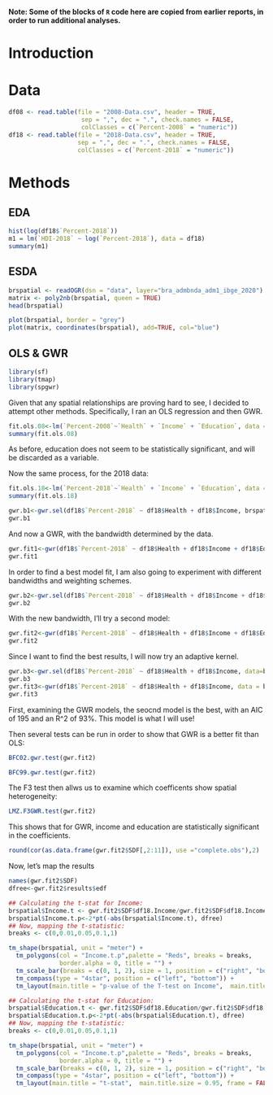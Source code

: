 **Note: Some of the blocks of `R` code here are copied from earlier reports, in order to run additional analyses.**

# Introduction

# Data

```r
df08 <- read.table(file = "2008-Data.csv", header = TRUE,
                    sep = ",", dec = ".", check.names = FALSE,
                    colClasses = c(`Percent-2008` = "numeric"))
df18 <- read.table(file = "2018-Data.csv", header = TRUE,
                   sep = ",", dec = ".", check.names = FALSE, 
                   colClasses = c(`Percent-2018` = "numeric"))
```

# Methods
## EDA

```r
hist(log(df18$`Percent-2018`))
m1 = lm(`HDI-2018` ~ log(`Percent-2018`), data = df18)
summary(m1)
```

## ESDA

```r
brspatial <- readOGR(dsn = "data", layer="bra_admbnda_adm1_ibge_2020")
matrix <- poly2nb(brspatial, queen = TRUE)
head(brspatial)
```

```r
plot(brspatial, border = "grey")
plot(matrix, coordinates(brspatial), add=TRUE, col="blue")
```

## OLS & GWR

```r
library(sf)
library(tmap)
library(spgwr)
```

Given that any spatial relationships are proving hard to see, I decided to attempt other methods. Specifically, I ran an OLS regression and then GWR.

```r
fit.ols.08<-lm(`Percent-2008`~`Health` + `Income` + `Education`, data = df08)
summary(fit.ols.08)
```
As before, education does not seem to be statistically significant, and will be discarded as a variable.

Now the same process, for the 2018 data:
```r
fit.ols.18<-lm(`Percent-2018`~`Health` + `Income` + `Education`, data = df18)
summary(fit.ols.18)
```

```r
gwr.b1<-gwr.sel(df18$`Percent-2018` ~ df18$Health + df18$Income, brspatial)
gwr.b1
```
And now a GWR, with the bandwidth determined by the data.
```r
gwr.fit1<-gwr(df18$`Percent-2018` ~ df18$Health + df18$Income + df18$Education, data = brspatial, bandwidth = gwr.b1, se.fit=T, hatmatrix=T)
gwr.fit1
```
In order to find a best model fit, I am also going to experiment with different bandwidths and weighting schemes.
```r
gwr.b2<-gwr.sel(df18$`Percent-2018` ~ df18$Health + df18$Income + df18$Education, data=brspatial, gweight = gwr.bisquare)
gwr.b2
```
With the new bandwidth, I'll try a second model:
```r
gwr.fit2<-gwr(df18$`Percent-2018` ~ df18$Health + df18$Income + df18$Education, data = brspatial, bandwidth = gwr.b2, gweight = gwr.bisquare, se.fit=T, hatmatrix=T)
gwr.fit2
```

Since I want to find the best results, I will now try an adaptive kernel.
```r
gwr.b3<-gwr.sel(df18$`Percent-2018` ~ df18$Health + df18$Income, data=brspatial, adapt = TRUE)
gwr.b3
gwr.fit3<-gwr(df18$`Percent-2018` ~ df18$Health + df18$Income, data = brspatial, adapt=gwr.b3, se.fit=T, hatmatrix=T)
gwr.fit3
```
First, examining the GWR models, the seocnd model is the best, with an AIC of 195 and an R^2 of 93%. This model is what I will use!

Then several tests can be run in order to show that GWR is a better fit than OLS:
```r
BFC02.gwr.test(gwr.fit2)

BFC99.gwr.test(gwr.fit2)
```
The F3 test then allws us to examine which coefficents show spatial heterogeneity:
```r
LMZ.F3GWR.test(gwr.fit2)
```
This shows that for GWR, income and education are statistically significant in the coefficients.

```r
round(cor(as.data.frame(gwr.fit2$SDF[,2:11]), use ="complete.obs"),2)
```
Now, let's map the results

```r
names(gwr.fit2$SDF)
dfree<-gwr.fit2$results$edf
```
```r
## Calculating the t-stat for Income:
brspatial$Income.t <- gwr.fit2$SDF$df18.Income/gwr.fit2$SDF$df18.Income_se
brspatial$Income.t.p<-2*pt(-abs(brspatial$Income.t), dfree)
## Now, mapping the t-statistic:
breaks <- c(0,0.01,0.05,0.1,1)

tm_shape(brspatial, unit = "meter") +
  tm_polygons(col = "Income.t.p",palette = "Reds", breaks = breaks,
              border.alpha = 0, title = "") +
  tm_scale_bar(breaks = c(0, 1, 2), size = 1, position = c("right", "bottom")) +
  tm_compass(type = "4star", position = c("left", "bottom")) + 
  tm_layout(main.title = "p-value of the T-test on Income",  main.title.size = 0.95, frame = FALSE, legend.outside = TRUE)
```

```r
## Calculating the t-stat for Education:
brspatial$Education.t <- gwr.fit2$SDF$df18.Education/gwr.fit2$SDF$df18.Education_se
brspatial$Education.t.p<-2*pt(-abs(brspatial$Education.t), dfree)
## Now, mapping the t-statistic:
breaks <- c(0,0.01,0.05,0.1,1)

tm_shape(brspatial, unit = "meter") +
  tm_polygons(col = "Income.t.p",palette = "Reds", breaks = breaks,
              border.alpha = 0, title = "") +
  tm_scale_bar(breaks = c(0, 1, 2), size = 1, position = c("right", "bottom")) +
  tm_compass(type = "4star", position = c("left", "bottom")) + 
  tm_layout(main.title = "t-stat",  main.title.size = 0.95, frame = FALSE, legend.outside = TRUE)
```

